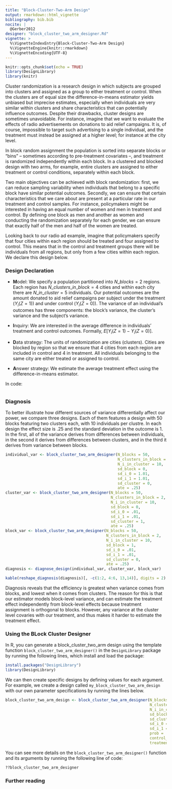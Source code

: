 ```yaml
---
title: "Block-Cluster-Two-Arm Design"
output: rmarkdown::html_vignette
bibliography: bib.bib
nocite: |
  @Gerber2012
designer: "block_cluster_two_arm_designer.Rd"
vignette: >
  %\VignetteIndexEntry{Block-Cluster-Two-Arm Design}
  %\VignetteEngine{knitr::rmarkdown}
  %\VignetteEncoding{UTF-8}
---
```


```r
knitr::opts_chunk$set(echo = TRUE)
library(DesignLibrary)
library(knitr)
```


Cluster randomization is a research design in which subjects are grouped into clusters and assigned as a group to either treatment or control. When the clusters are of equal size the difference-in-means estimator yields  unbiased but imprecise estimates, especially when individuals are very similar within clusters and share characteristics that can potentially influence outcomes. Despite their drawbacks, cluster designs are sometimes unavoidable. For instance, imagine that we want to evaluate the effects of radio advertisements on donations to aid relief campaigns. It is, of course, impossible to target such advertising to a single individual, and the treatment must instead be assigned at a higher level; for instance at the city level.

In block random assignment the population is sorted into separate blocks or "bins" -- sometimes according to  pre-treatment covariates --, and treatment is randomized independently within each block. In a clustered and blocked design with two arms, for example, entire clusters are assigned to either treatment or control conditions, separately within each block.

Two main objectives can be achieved with block randomization: first, we can reduce sampling variability when individuals that belong to a specific block have similar potential outcomes. Secondly, we can ensure that certain characteristics that we care about are present at a particular rate in our treatment and control samples. For instance, policymakers might be interested in having an equal number of women and men in treatment and control. By defining one block as men and another as women and conducting the randomization separately for each gender, we can ensure that exactly half of the men and half of the women are treated.

Looking back to our radio ad example, imagine that policymakers specify that four cities within each region should be treated and four assigned to control. This means that in the control and treatment groups there will be individuals from all regions, but only from a few cities within each region. We declare this design below.

### Design Declaration

- **M**odel:  We specify a population partitioned into $N\_blocks = 2$ regions. Each region has $N\_clusters\_in\_block = 4$ cities and within each city there are $N\_in\_cluster = 5$ individuals.  Our potential outcomes are the amount donated to aid relief campaigns per subject under the treatment ($Y_i(Z=1)$) and under control ($Y_i(Z=0)$). The variance of an individual's outcomes has three components: the block's variance, the cluster's variance and the subject's variance. 
  
- **I**nquiry: We are interested in the average difference in individuals' treatment and control outcomes. Formally, $E[Y_i(Z = 1) - Y_i(Z = 0)]$.

- **D**ata strategy:  The units of randomization are cities (clusters). Cities are blocked by region so that we ensure that $4$ cities from each region are included in control and $4$ in treatment. All individuals belonging to the same city are either treated or assigned to control.

- **A**nswer strategy: We estimate the average treatment effect using the difference-in-means estimator.

In code:

```r

```

### Diagnosis

To better illustrate how different sources of variance differentially affect our power, we compare three designs. Each of them features a design with 50 blocks featuring two clusters each, with 10 individuals per clustre. In each design the effect size is .25 and the standard deviation in the outcome is 1. In the first, all of the variance derives from differences between individuals, in the second it derives from differences between clusters, and in the third it derives from variance between blocks.  

```r
individual_var <- block_cluster_two_arm_designer(N_blocks = 50, 
                                                 N_clusters_in_block = 2, 
                                                 N_i_in_cluster = 10, 
                                                 sd_block = 0,
                                                 sd_i_0 = 1.01,
                                                 sd_i_1 = 1.01,
                                                 sd_cluster = 0,
                                                 ate = .25)
cluster_var <- block_cluster_two_arm_designer(N_blocks = 50, 
                                              N_clusters_in_block = 2,
                                              N_i_in_cluster = 10, 
                                              sd_block = 0,
                                              sd_i_0 = .01,
                                              sd_i_1 = .01,
                                              sd_cluster = 1,
                                              ate = .25)
block_var <- block_cluster_two_arm_designer(N_blocks = 50, 
                                            N_clusters_in_block = 2,
                                            N_i_in_cluster = 10, 
                                            sd_block = 1,
                                            sd_i_0 = .01,
                                            sd_i_1 = .01,
                                            sd_cluster = 0,
                                            ate = .25)
diagnosis <- diagnose_design(individual_var, cluster_var, block_var)
```



```r
kable(reshape_diagnosis(diagnosis)[, -c(1:2, 4:6, 13,14)], digits = 2)
```

Diagnosis reveals that the efficiency is greatest when variance comes from blocks, and lowest when it comes from clusters. The reason for this is that our estimator models block-level variance, and can estimate the treatment effect independently from block-level effects because treatment assignment is orthogonal to blocks. However, any variance at the cluster level covaries with our treatment, and thus makes it harder to estimate the treatment effect. 


### Using the BLock Cluster Designer

In R, you can generate a block_cluster_two_arm design using the template function `block_cluster_two_arm_designer()` in the `DesignLibrary` package by running the following lines, which install and load the package:

```r
install.packages("DesignLibrary")
library(DesignLibrary)
```

We can then create specific designs by defining values for each argument. For example, we create a design called `my_block_cluster_two_arm_design` with our own parameter specifications by running the lines below.

```r
block_cluster_two_arm_design <- block_cluster_two_arm_designer(N_blocks = 50,
                                                               N_clusters_in_block = 30,
                                                               N_i_in_cluster = 200,
                                                               sd_block = .5,
                                                               sd_cluster = .5,
                                                               sd_i_0 = .3,
                                                               sd_i_1 = .6,
                                                               prob = .5,
                                                               control_mean = 0,
                                                               treatment_mean = .2)
```

You can see more details on the `block_cluster_two_arm_designer()` function and its arguments by running the following line of code:

```r
??block_cluster_two_arm_designer
```

### Further reading 
